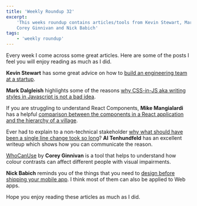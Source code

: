```yaml
---
title: 'Weekly Roundup 32'
excerpt:
    'This weeks roundup contains articles/tools from Kevin Stewart, Mark Dalgleish, Mike Mangialardi, Al Tenhundfeld,
    Corey Ginnivan and Nick Babich'
tags:
    - 'weekly roundup'
---
```


Every week I come across some great articles. Here are some of the posts I feel you will enjoy reading as much as I did.

**Kevin Stewart** has some great advice on how to
[build an engineering team at a startup](https://increment.com/teams/how-to-build-a-startup-engineering-team/).

**Mark Dalgleish** highlights some of the reasons
[why CSS-in-JS aka writing styles in Javascript is not a bad idea](https://medium.com/seek-blog/a-unified-styling-language-d0c208de2660).

If you are struggling to understand React Components, **Mike Mangialardi** has a helpful
[comparison between the components in a React application and the hierarchy of a village](https://medium.com/coding-artist/how-pure-css-images-helped-me-understand-react-components-3ad7b05051b0).

Ever had to explain to a non-technical stakeholder
[why what should have been a single line change took so long](https://www.simplethread.com/dear-client-heres-why-that-change-took-so-long/)?
**Al Tenhundfeld** has an excellent writeup which shows how you can communicate the reason.

[WhoCanUse](https://whocanuse.com/) by **Corey Ginnivan** is a tool that helps to understand how colour contrasts can
affect different people with visual impairments.

**Nick Babich** reminds you of the things that you need to
[design before shipping your mobile app](https://uxplanet.org/30-things-we-often-forget-when-designing-mobile-apps-ae30cc3b2c6b).
I think most of them can also be applied to Web apps.

Hope you enjoy reading these articles as much as I did.
